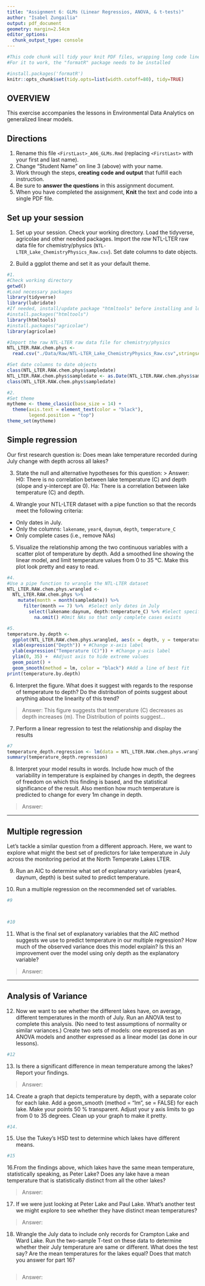 ```yaml
---
title: "Assignment 6: GLMs (Linear Regressios, ANOVA, & t-tests)"
author: "Isabel Zungailia"
output: pdf_document
geometry: margin=2.54cm
editor_options: 
  chunk_output_type: console
---
```


```r
#This code chunk will tidy your knit PDF files, wrapping long code lines
#For it to work, the "formatR" package needs to be installed

#install.packages('formatR')
knitr::opts_chunk$set(tidy.opts=list(width.cutoff=80), tidy=TRUE)
```

## OVERVIEW

This exercise accompanies the lessons in Environmental Data Analytics on generalized linear models. 

## Directions
1. Rename this file `<FirstLast>_A06_GLMs.Rmd` (replacing `<FirstLast>` with your first and last name).
2. Change "Student Name" on line 3 (above) with your name.
3. Work through the steps, **creating code and output** that fulfill each instruction.
4. Be sure to **answer the questions** in this assignment document.
5. When you have completed the assignment, **Knit** the text and code into a single PDF file.


## Set up your session 
1. Set up your session. Check your working directory. Load the tidyverse, agricolae and other needed packages. Import the *raw* NTL-LTER raw data file for chemistry/physics (`NTL-LTER_Lake_ChemistryPhysics_Raw.csv`). Set date columns to date objects.

2. Build a ggplot theme and set it as your default theme.

```r
#1.
#Check working directory
getwd()
#Load necessary packages
library(tidyverse)
library(lubridate)
#If needed, install/update package "htmltools" before installing and loading agricolae
#install.packages("htmltools")
library(htmltools)
#install.packages("agricolae")
library(agricolae)

#Import the raw NTL-LTER raw data file for chemistry/physics
NTL_LTER.RAW.chem.phys <-
  read.csv("./Data/Raw/NTL-LTER_Lake_ChemistryPhysics_Raw.csv",stringsAsFactors = TRUE)

#Set date columns to date objects
class(NTL_LTER.RAW.chem.phys$sampledate)
NTL_LTER.RAW.chem.phys$sampledate <- as.Date(NTL_LTER.RAW.chem.phys$sampledate, format = "%m/%d/%y")
class(NTL_LTER.RAW.chem.phys$sampledate)

#2.
#Set theme
mytheme <- theme_classic(base_size = 14) +
  theme(axis.text = element_text(color = "black"), 
        legend.position = "top")
theme_set(mytheme)

```

## Simple regression
Our first research question is: Does mean lake temperature recorded during July change with depth across all lakes?

3. State the null and alternative hypotheses for this question:
> Answer:
H0: There is no correlation between lake temperature (C) and depth (slope and y-intercept are 0).
Ha: There is a correlation between lake temperature (C) and depth. 


4.  Wrangle your NTL-LTER dataset with a pipe function so that the records meet the following criteria: 
 * Only dates in July. 
 * Only the columns: `lakename`, `year4`, `daynum`, `depth`, `temperature_C`
 * Only complete cases (i.e., remove NAs)

5. Visualize the relationship among the two continuous variables with a scatter plot of temperature by depth. Add a smoothed line showing the linear model, and limit temperature values from 0 to 35 °C. Make this plot look pretty and easy to read.

```r
#4.
#Use a pipe function to wrangle the NTL-LTER dataset
NTL_LTER.RAW.chem.phys.wrangled <-
  NTL_LTER.RAW.chem.phys %>%
    mutate(month = month(sampledate)) %>% 
      filter(month == 7) %>%  #Select only dates in July
        select(lakename:daynum, depth:temperature_C) %>% #Select specific columns
          na.omit() #Omit NAs so that only complete cases exists

#5.
temperature.by.depth <-
  ggplot(NTL_LTER.RAW.chem.phys.wrangled, aes(x = depth, y = temperature_C)) + 
  xlab(expression("Depth")) + #Change x-axis label
  ylab(expression("Temperature (C)")) + #Change y-axis label
  ylim(0, 35) +  #Adjust axis to hide extreme values
  geom_point() +
  geom_smooth(method = lm, color = "black") #Add a line of best fit
print(temperature.by.depth)

```


6. Interpret the figure. What does it suggest with regards to the response of temperature to depth? Do the distribution of points suggest about anything about the linearity of this trend?

> Answer: This figure suggests that temperature (C) decreases as depth increases (m). The Distribution of points suggest...


7. Perform a linear regression to test the relationship and display the results

```r
#7
temperature_depth.regression <- lm(data = NTL_LTER.RAW.chem.phys.wrangled, year4 ~ temperature_C)
summary(temperature_depth.regression)

```


8. Interpret your model results in words. Include how much of the variability in temperature is explained by changes in depth, the degrees of freedom on which this finding is based, and the statistical significance of the result. Also mention how much temperature is predicted to change for every 1m change in depth. 

> Answer:


---

## Multiple regression
Let's tackle a similar question from a different approach. Here, we want to explore what might the best set of predictors for lake temperature in July across the monitoring period at the North Temperate Lakes LTER. 


9. Run an AIC to determine what set of explanatory variables (year4, daynum, depth) is best suited to predict temperature.

10. Run a multiple regression on the recommended set of variables. 

```r
#9



#10


```

11. What is the final set of explanatory variables that the AIC method suggests we use to predict temperature in our multiple regression? How much of the observed variance does this model explain? Is this an improvement over the model using only depth as the explanatory variable?

> Answer: 



---
## Analysis of Variance

12. Now we want to see whether the different lakes have, on average, different temperatures in the month of July. Run an ANOVA test to complete this analysis. (No need to test assumptions of normality or similar variances.) Create two sets of models: one expressed as an ANOVA models and another expressed as a linear model (as done in our lessons).

```r
#12


```

13. Is there a significant difference in mean temperature among the lakes? Report your findings. 

> Answer: 



14. Create a graph that depicts temperature by depth, with a separate color for each lake. Add a geom_smooth (method = "lm", se = FALSE) for each lake. Make your points 50 % transparent. Adjust your y axis limits to go from 0 to 35 degrees. Clean up your graph to make it pretty. 

```r
#14.


```

15. Use the Tukey's HSD test to determine which lakes have different means.

```r
#15


```

16.From the findings above, which lakes have the same mean temperature, statistically speaking, as Peter Lake? Does any lake have a mean temperature that is statistically distinct from all the other lakes?

>Answer:

 

17. If we were just looking at Peter Lake and Paul Lake. What's another test we might explore to see whether they have distinct mean temperatures? 

>Answer: 



18. Wrangle the July data to include only records for Crampton Lake and Ward Lake. Run the two-sample T-test on these data to determine whether their July temperature are same or different. What does the test say? Are the mean temperatures for the lakes equal? Does that match you answer for part 16?

```r

```

>Answer: 
